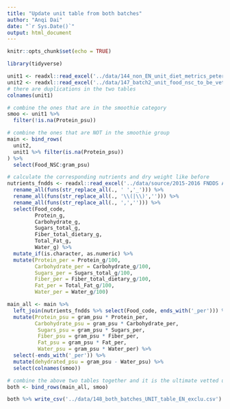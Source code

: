 ```yaml
---
title: "Update unit table from both batches"
author: "Anqi Dai"
date: "`r Sys.Date()`"
output: html_document
---
```


```r
knitr::opts_chunk$set(echo = TRUE)
```

```r
library(tidyverse)
```

```r
unit1 <- readxl::read_excel('../data/144_non_EN_unit_diet_metrics_peter.xlsx')
unit2 <- readxl::read_excel('../data/147_batch2_unit_food_nsc_to_be_vet_peter.xlsx')
# there are duplications in the two tables
colnames(unit1)
```

```r
# combine the ones that are in the smoothie category
smoo <- unit1 %>% 
  filter(!is.na(Protein_psu))

# combine the ones that are NOT in the smoothie group
main <- bind_rows(
  unit2,
  unit1 %>% filter(is.na(Protein_psu))
) %>% 
  select(Food_NSC:gram_psu)

# calculate the corresponding nutrients and dry weight like before
nutrients_fndds <- readxl::read_excel('../data/source/2015-2016 FNDDS At A Glance - FNDDS Nutrient Values.xlsx', skip = 1, col_types  = 'text') %>% 
  rename_all(funs(str_replace_all(., ' ','_'))) %>% 
  rename_all(funs(str_replace_all(., '\\(|\\)',''))) %>% 
  rename_all(funs(str_replace_all(., ',',''))) %>% 
  select(Food_code, 
         Protein_g, 
         Carbohydrate_g,
         Sugars_total_g, 
         Fiber_total_dietary_g,
         Total_Fat_g,   
         Water_g) %>% 
  mutate_if(is.character, as.numeric) %>% 
  mutate(Protein_per = Protein_g/100,
         Carbohydrate_per = Carbohydrate_g/100,
         Sugars_per = Sugars_total_g/100,
         Fiber_per = Fiber_total_dietary_g/100,
         Fat_per = Total_Fat_g/100,
         Water_per = Water_g/100)

main_all <- main %>% 
  left_join(nutrients_fndds %>% select(Food_code, ends_with('_per'))) %>% 
  mutate(Protein_psu = gram_psu * Protein_per,
         Carbohydrate_psu = gram_psu * Carbohydrate_per,
          Sugars_psu = gram_psu * Sugars_per,
          Fiber_psu = gram_psu * Fiber_per,
          Fat_psu = gram_psu * Fat_per,
          Water_psu = gram_psu * Water_per) %>% 
  select(-ends_with('_per')) %>% 
  mutate(dehydrated_psu = gram_psu - Water_psu) %>% 
  select(colnames(smoo))

# combine the above two tables together and it is the ultimate vetted unit table!!!!
both <- bind_rows(main_all, smoo)

both %>% write_csv('../data/148_both_batches_UNIT_table_EN_exclu.csv')
```

```r

```

